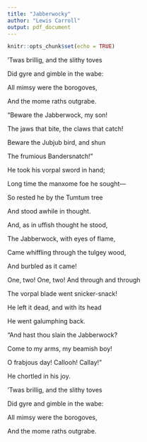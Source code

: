 ```yaml
---
title: "Jabberwocky"
author: "Lewis Carroll"
output: pdf_document
---
```


```r
knitr::opts_chunk$set(echo = TRUE)
```


’Twas brillig, and the slithy toves

Did gyre and gimble in the wabe:
      
All mimsy were the borogoves,

And the mome raths outgrabe.

“Beware the Jabberwock, my son!

The jaws that bite, the claws that catch!
      
Beware the Jubjub bird, and shun

The frumious Bandersnatch!”

He took his vorpal sword in hand;

Long time the manxome foe he sought—
      
So rested he by the Tumtum tree

And stood awhile in thought.

And, as in uffish thought he stood,

The Jabberwock, with eyes of flame,
      
Came whiffling through the tulgey wood,

And burbled as it came!

One, two! One, two! And through and through

The vorpal blade went snicker-snack!
      
He left it dead, and with its head

He went galumphing back.

“And hast thou slain the Jabberwock?

Come to my arms, my beamish boy!
      
O frabjous day! Callooh! Callay!”

He chortled in his joy.

’Twas brillig, and the slithy toves

Did gyre and gimble in the wabe:
      
All mimsy were the borogoves,

And the mome raths outgrabe.